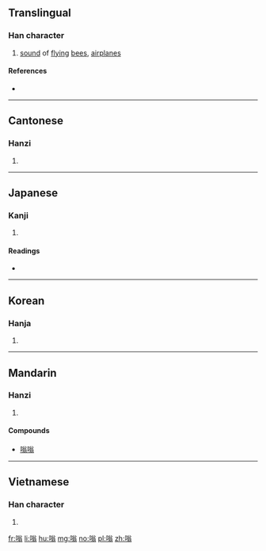 ==Translingual==

===Han character===
{{Han char|rn=30|rad=口|as=10|sn=13|four=6802<sub>7</sub>|canj=口金戈一 (RCIM)|ids=⿰[[口]][[翁]]}}

# [[sound]] of [[fly]]ing [[bee]]s, [[airplane]]s

====References====
* {{Han ref|kx=0203.270|dkj=04106|dj=0426.070|hdz=10669.120|uh=55E1|ud=21985|bh=B6E4|bd=46820}}

----

==Cantonese==

===Hanzi===
{{yue-hanzi|jyut=|y=yung1}}

# {{defn|lang=yue|sort=口10}}

----

==Japanese==

===Kanji===
{{ja-kanji|grade=|rs=口10}}

# {{defn|lang=ja|sort=口10}}

====Readings====
* {{ja-readings|on=[[ろう]] (rō), [[ら]] (ra)|kun=}}

----

==Korean==

===Hanja===
{{ko-hanja|hangeul=옹|rv=ong|mr=ong}}

# {{defn|lang=ko|sort=口10}}

----

==Mandarin==

===Hanzi===
{{cmn-hanzi|pin=[[wēng]] ([[weng1]])|wg=weng<sup>1</sup>}}

# {{defn|lang=cmn|sort=口10}}

====Compounds====
* [[嗡嗡]]

----

==Vietnamese==

===Han character===
{{vi-hantu|[[ông]], [[óng]]|rs=口10}}

# {{defn|lang=vi|sort=口10}}

[[fr:嗡]]
[[li:嗡]]
[[hu:嗡]]
[[mg:嗡]]
[[no:嗡]]
[[pl:嗡]]
[[zh:嗡]]
